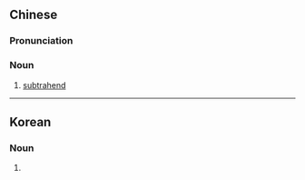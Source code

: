 {{also|減数|减数}}
==Chinese==
{{zh-forms|s=减数}}

===Pronunciation===
{{zh-pron
|m=jiǎnshù
|c=gaam2 sou3
|cat=n
}}

===Noun===
{{zh-noun}}

# [[subtrahend]] {{gloss|a number to be subtracted from another}}

{{zh-cat|Arithmetic}}

----

==Korean==
{{ko-hanjatab}}

===Noun===
{{ko-noun|hj|hangeul=감수}}

# {{hanja form of|감수|[[subtrahend]]}}